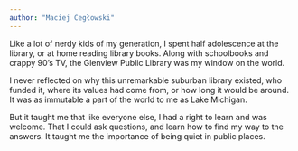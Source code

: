 ```yaml
---
author: "Maciej Cegłowski"
---
```


Like a lot of nerdy kids of my generation, I spent half adolescence at the library, or at home reading library books. Along with schoolbooks and crappy 90’s TV, the Glenview Public Library was my window on the world.

I never reflected on why this unremarkable suburban library existed, who funded it, where its values had come from, or how long it would be around. It was as immutable a part of the world to me as Lake Michigan.

But it taught me that like everyone else, I had a right to learn and was welcome. That I could ask questions, and learn how to find my way to the answers. It taught me the importance of being quiet in public places.


